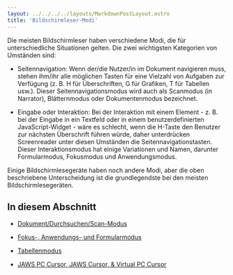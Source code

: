 ```yaml
---
layout: ../../../../layouts/MarkdownPostLayout.astro
title: 'Bildschirmleser-Modi'
---
```


Die meisten Bildschirmleser haben verschiedene Modi, die für unterschiedliche
Situationen gelten. Die zwei wichtigsten Kategorien von Umständen sind:

- Seitennavigation: Wenn der/die Nutzer/in im Dokument navigieren muss, stehen ihm/ihr
  alle möglichen Tasten für eine Vielzahl von Aufgaben zur Verfügung (z. B. H für
  Überschriften, G für Grafiken, T für Tabellen usw.). Dieser Seitennavigationsmodus
  wird auch als Scanmodus (in Narrator), Blätternmodus oder Dokumentenmodus bezeichnet.

- Eingabe oder Interaktion: Bei der Interaktion mit einem Element - z. B. bei der
  Eingabe in ein Textfeld oder in einem benutzerdefinierten JavaScript-Widget - wäre
  es schlecht, wenn die H-Taste den Benutzer zur nächsten Überschrift führen würde,
  daher unterdrücken Screenreader unter diesen Umständen die Seitennavigationstasten.
  Dieser Interaktionsmodus hat einige Variationen und Namen, darunter Formularmodus,
  Fokusmodus und Anwendungsmodus.

Einige Bildschirmlesegeräte haben noch andere Modi, aber die oben beschriebene
Unterscheidung ist die grundlegendste bei den meisten Bildschirmlesegeräten.

## In diesem Abschnitt

- [Dokument/Durchsuchen/Scan-Modus](/tutorials/bildschirmlesegeraete/modi/dokument)

- [Fokus-, Anwendungs- und Formularmodus](/tutorials/bildschirmlesegeraete/modi/fokus-anwendung-formulare)

- [Tabellenmodus](/tutorials/bildschirmlesegeraete/modi/tabelle)

- [JAWS PC Cursor, JAWS Cursor, & Virtual PC Cursor](/tutorials/bildschirmlesegeraete/modi/virtueller-cursor)
